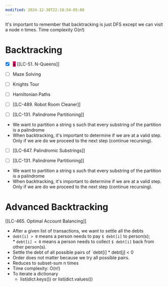 ```yaml
---
modified: 2024-12-30T22:18:54-05:00
---
```

It's important to remember that backtracking is just DFS except we can visit a node n times. Time complexity O(n!)
# Backtracking
- [x] <mark style="background: #cc085d;">+</mark> [[LC-51. N-Queens]]
- [ ] Maze Solving 
- [ ] Knights Tour
- [ ] Hamiltonian Paths
- [ ] [[LC-489. Robot Room Cleaner]]

- [ ] [[LC-131. Palindrome Partitioning]]
- We want to partition a string s such that every substring of the partition is a palindrome
- When backtracking, it's important to determine if we are at a valid step. Only if we are do we proceed to the next step (continue recursing).


- [ ] [[LC-647. Palindromic Substrings]]

- [ ] [[LC-131. Palindrome Partitioning]]
- We want to partition a string s such that every substring of the partition is a palindrome
- When backtracking, it's important to determine if we are at a valid step. Only if we are do we proceed to the next step (continue recursing).
# Advanced Backtracking
[[LC-465. Optimal Account Balancing]]
- After a given list of transactions, we want to settle all the debts
- `debt[i] > 0` means a person needs to pay `$ debt[i]` to  person(s); * `debt[i] < 0` means a person needs to collect `$ debt[i]` back from other person(s).
- Settle the debt of all possible pairs of `debt[i] * debt[j] < 0
- Order does not matter because we try all possible pairs. 
- Reduces to subset-sum n times
- Time complexity: O(n!)
- To iterate a dictionary 
	- list(dict.keys()) or list(dict.values())

